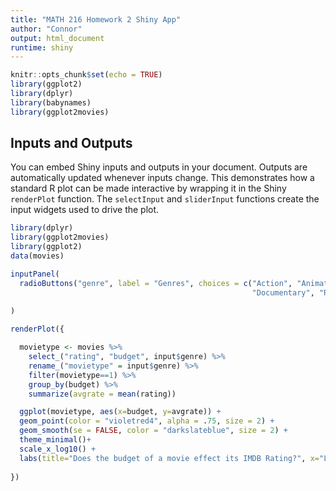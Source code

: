 ```yaml
---
title: "MATH 216 Homework 2 Shiny App"
author: "Connor"
output: html_document
runtime: shiny
---
```


```r
knitr::opts_chunk$set(echo = TRUE)
library(ggplot2)
library(dplyr)
library(babynames)
library(ggplot2movies)
```


## Inputs and Outputs

You can embed Shiny inputs and outputs in your document. Outputs are automatically updated whenever inputs change.  This demonstrates how a standard R plot can be made interactive by wrapping it in the Shiny `renderPlot` function. The `selectInput` and `sliderInput` functions create the input widgets used to drive the plot.

```r

library(dplyr)
library(ggplot2movies)
library(ggplot2)
data(movies)

inputPanel(
  radioButtons("genre", label = "Genres", choices = c("Action", "Animation", "Comedy", "Drama", 
                                                      "Documentary", "Romance", "Short"))

)
  
renderPlot({

  movietype <- movies %>%
    select_("rating", "budget", input$genre) %>%
    rename_("movietype" = input$genre) %>%
    filter(movietype==1) %>%
    group_by(budget) %>%
    summarize(avgrate = mean(rating))

  ggplot(movietype, aes(x=budget, y=avgrate)) +
  geom_point(color = "violetred4", alpha = .75, size = 2) +
  geom_smooth(se = FALSE, color = "darkslateblue", size = 2) +
  theme_minimal()+
  scale_x_log10() +
  labs(title="Does the budget of a movie effect its IMDB Rating?", x="Log10(Budget)", y="Rating in IMDB")
  
})
```
